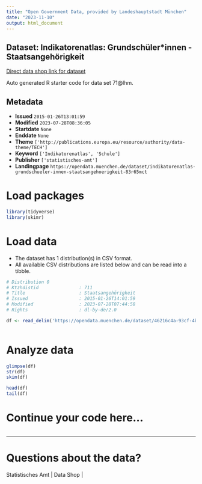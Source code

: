```yaml
---
title: "Open Government Data, provided by Landeshauptstadt München"
date: "2023-11-10"
output: html_document
---
```


## Dataset: Indikatorenatlas: Grundschüler*innen - Staatsangehörigkeit

[Direct data shop link for dataset](https://opendata.muenchen.de/dataset/indikatorenatlas-grundschueler-innen-staatsangehoerigkeit-83r65mct)

Auto generated R starter code for data set 71@lhm.

## Metadata

- **Issued** `2015-01-26T13:01:59`
- **Modified** `2023-07-28T08:36:05`
- **Startdate** `None`
- **Enddate** `None`
- **Theme** `['http://publications.europa.eu/resource/authority/data-theme/TECH']`
- **Keyword** `['Indikatorenatlas', 'Schule']`
- **Publisher** `['statistisches-amt']`
- **Landingpage** `https://opendata.muenchen.de/dataset/indikatorenatlas-grundschueler-innen-staatsangehoerigkeit-83r65mct`


# Load packages

```r

library(tidyverse)
library(skimr)

```

# Load data

-   The dataset has 1 distribution(s) in CSV format.
-   All available CSV distributions are listed below and can be read into a tibble.

```r

# Distribution 0
# Ktzhdistid               : 711
# Title                    : Staatsangehörigkeit
# Issued                   : 2015-01-26T14:01:59
# Modified                 : 2023-07-28T07:44:58
# Rights                   : dl-by-de/2.0

df <- read_delim('https://opendata.muenchen.de/dataset/46216c4a-93cf-4bf4-aa50-ceaab3bcc6d3/resource/450a8be2-76b4-45f2-9c9f-1517db8beea5/download/indikat_grundschueler_innen_staatsangehoerigkeit_240723.csv')



```

# Analyze data

```r

glimpse(df)
str(df)
skim(df)

head(df)
tail(df)

```

# Continue your code here...

```r

```

------------------------------------------------------------------------

# Questions about the data?

Statistisches Amt | Data Shop | 
